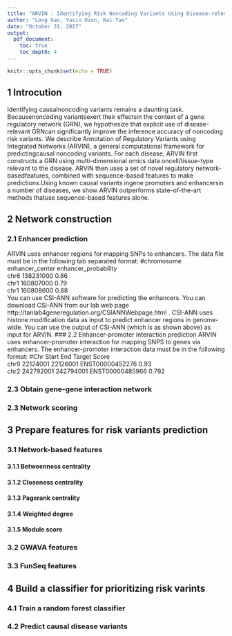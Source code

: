 ```yaml
---
title: "ARVIN : Identifying Risk Noncoding Variants Using Disease-relevant Gene Regulatory Networks"
author: "Long Gao, Yasin Uzun, Kai Tan"
date: "October 31, 2017"
output: 
  pdf_document:
    toc: true
    toc_depth: 4
---
```


```r
knitr::opts_chunk$set(echo = TRUE)
```

## 1 Introcution

Identifying causalnoncoding variants remains a daunting task. Becausenoncoding variantsexert their effectsin the context of a gene regulatory network (GRN), we hypothesize that explicit use of disease-relevant GRNcan significantly improve the inference accuracy of noncoding risk variants. We describe Annotation of Regulatory Variants using Integrated Networks (ARVIN), a general computational framework for predictingcausal noncoding variants. For each disease, ARVIN first constructs a GRN using multi-dimensional omics data oncell/tissue-type relevant to the disease. ARVIN then uses a set of novel regulatory network-basedfeatures, combined with sequence-based features to make predictions.Using known causal variants ingene promoters and enhancersin a number of diseases, we show ARVIN outperforms state-of-the-art methods thatuse sequence-based features alone. 


## 2 Network construction
### 2.1 Enhancer prediction
ARVIN uses enhancer regions for mapping SNPs to enhancers. The data file must be in the following tab separated format:
#chromosome	enhancer_center	enhancer_probability  
chr6	138231000	0.86  
chr1	160807000	0.79  
chr1	160808600	0.88  
You can use CSI-ANN software for predicting the enhancers. You can download CSI-ANN from our lab web page http://tanlab4generegulation.org/CSIANNWebpage.html . CSI-ANN uses histone modification data as input to predict enhancer regions in genome-wide. You can use the output of CSI-ANN (which is as shown above) as input for ARVIN.
### 2.2 Enhancer-promoter interaction prediction
ARVIN uses enhancer-promoter interaction for mapping SNPS to genes via enhancers. The enhancer-promoter interaction data must be in the following format:
#Chr	Start	End	Target	Score  
chr9	22124001	22126001	ENST00000452276	0.93  
chr2	242792001	242794001	ENST00000485966	0.792  

### 2.3 Obtain gene-gene interaction network
### 2.3 Network scoring

## 3 Prepare features for risk variants prediction
### 3.1 Network-based features
#### 3.1.1 Betweenness centrality
#### 3.1.2 Closeness centrality
#### 3.1.3 Pagerank centrality
#### 3.1.4 Weighted degree
#### 3.1.5 Module score
### 3.2 GWAVA features
### 3.3 FunSeq features

## 4 Build a classifier for prioritizing risk varints
### 4.1 Train a random forest classifier
### 4.2 Predict causal disease variants
